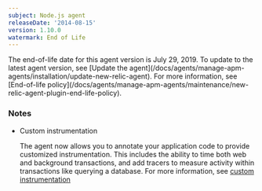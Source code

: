```yaml
---
subject: Node.js agent
releaseDate: '2014-08-15'
version: 1.10.0
watermark: End of Life
---
```


<Callout variant="important">
  The end-of-life date for this agent version is July 29, 2019. To update to the latest agent version, see [Update the agent](/docs/agents/manage-apm-agents/installation/update-new-relic-agent). For more information, see [End-of-life policy](/docs/agents/manage-apm-agents/maintenance/new-relic-agent-plugin-end-life-policy).
</Callout>

### Notes

* Custom instrumentation

  The agent now allows you to annotate your application code to provide customized instrumentation. This includes the ability to time both web and background transactions, and add tracers to measure activity within transactions like querying a database. For more information, see [custom instrumentation](/docs/agents/nodejs-agent/supported-features/nodejs-custom-instrumentation)
